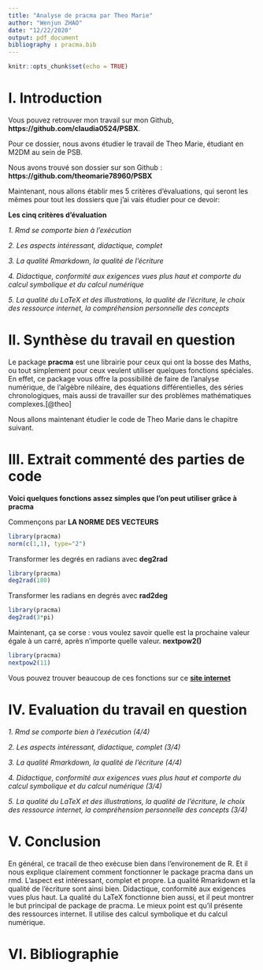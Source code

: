 ```yaml
---
title: "Analyse de pracma par Theo Marie"
author: "Wenjun ZHAO"
date: "12/22/2020"
output: pdf_document
bibliography : pracma.bib
---
```


```r
knitr::opts_chunk$set(echo = TRUE)
```

# I. Introduction

Vous pouvez retrouver mon travail sur mon Github, **https://github.com/claudia0524/PSBX**.

Pour ce dossier, nous avons étudier le travail de Theo Marie, étudiant en M2DM au sein de PSB.

Nous avons trouvé son dossier sur son Github : **https://github.com/theomarie78960/PSBX**

Maintenant, nous allons établir mes 5 critères d'évaluations, qui seront les mêmes pour tout les dossiers que j'ai vais étudier pour ce devoir:

**Les cinq critères d'évaluation**

*1. Rmd se comporte bien à l'exécution*

*2. Les aspects intéressant, didactique, complet*

*3. La qualité Rmarkdown, la qualité de l'écriture*

*4. Didactique, conformité aux exigences vues plus haut et comporte du calcul symbolique et du calcul numérique*

*5. La qualité du LaTeX et des illustrations, la qualité de l'écriture, le choix des ressource internet, la compréhension personnelle des concepts*

# II. Synthèse du travail en question

Le package **pracma** est une librairie pour ceux qui ont la bosse des Maths, ou tout simplement pour ceux veulent utiliser quelques fonctions spéciales. En effet, ce package vous offre la possibilité de faire de l'analyse numérique, de l'algèbre niléaire, des équations différentielles, des séries chronologiques, mais aussi de travailler sur des problèmes mathématiques complexes.[@theo]

Nous allons maintenant étudier le code de Theo Marie dans le chapitre suivant.

# III. Extrait commenté des parties de code

**Voici quelques fonctions assez simples que l'on peut utiliser grâce à pracma**

Commençons par **LA NORME DES VECTEURS**

```r
library(pracma)
norm(c(1,1), type="2")
```

Transformer les degrés en radians avec **deg2rad**
```r
library(pracma)
deg2rad(180)
```

Transformer les radians en degrés avec **rad2deg**
```r
library(pracma)
deg2rad(3*pi)
```

Maintenant, ça se corse : vous voulez savoir quelle est la prochaine valeur égale à un carré, après n'importe quelle valeur. **nextpow2()**
```r
library(pracma)
nextpow2(11)
```
Vous pouvez trouver beaucoup de ces fonctions sur ce **[site internet](https://cran.r-project.org/web/packages/pracma/pracma.pdf)**

# IV. Evaluation du travail en question

*1. Rmd se comporte bien à l'exécution (4/4)*

*2. Les aspects intéressant, didactique, complet (3/4)*

*3. La qualité Rmarkdown, la qualité de l'écriture (4/4)*

*4. Didactique, conformité aux exigences vues plus haut et comporte du calcul symbolique et du calcul numérique (3/4)*

*5. La qualité du LaTeX et des illustrations, la qualité de l'écriture, le choix des ressource internet, la compréhension personnelle des concepts (3/4)*

# V. Conclusion

En général, ce tracail de theo exécuse bien dans l'environement de R. Et il nous explique clairement comment fonctionner le package pracma dans un rmd. L'aspect est intéressant, complet et propre. La qualité Rmarkdown et la qualité de l'écriture sont ainsi bien. Didactique, conformité aux exigences vues plus haut. La qualité du LaTeX fonctionne bien aussi, et il peut montrer le but principal de package de pracma. Le mieux point est qu'il présente des ressources internet. Il utilise des calcul symbolique et du calcul numérique.

# VI. Bibliographie